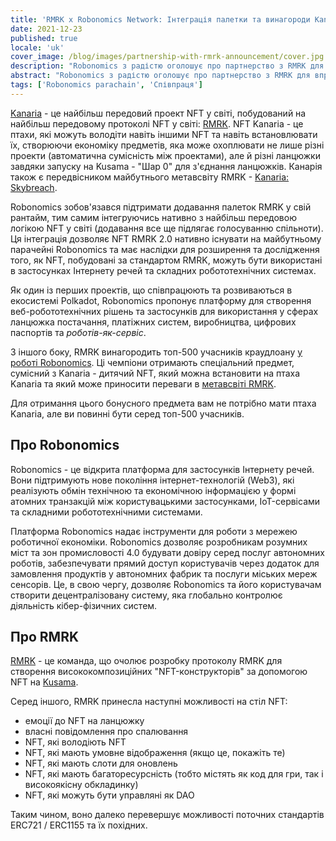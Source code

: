 ```yaml
---
title: 'RMRK x Robonomics Network: Інтеграція палетки та винагороди Kanaria'
date: 2021-12-23
published: true
locale: 'uk'
cover_image: /blog/images/partnership-with-rmrk-announcement/cover.jpg
description: "Robonomics з радістю оголошує про партнерство з RMRK для впровадження тематики робототехніки в проект Kanaria та підтримки стандартів RMRK2.0! Kanaria - це найбільш передовий проект NFT у світі, побудований на найбільш передовому протоколі NFT у світі: RMRK."
abstract: "Robonomics з радістю оголошує про партнерство з RMRK для впровадження тематики робототехніки в проект Kanaria та підтримки стандартів RMRK2.0! Kanaria - це найбільш передовий проект NFT у світі, побудований на найбільш передовому протоколі NFT у світі: RMRK."
tags: ['Robonomics parachain', 'Співпраця']
---
```


[Kanaria](https://kanaria.rmrk.app/) - це найбільш передовий проект NFT у світі, побудований на найбільш передовому протоколі NFT у світі: [RMRK](https://rmrk.app/).
NFT Kanaria - це птахи, які можуть володіти навіть іншими NFT та навіть встановлювати їх, створюючи економіку предметів, яка може охоплювати не лише різні проекти (автоматична сумісність між проектами), але й різні ланцюжки завдяки запуску на Kusama - "Шар 0" для з'єднання ланцюжків. Канарія також є передвісником майбутнього метавсвіту RMRK - [Kanaria: Skybreach](https://url.rmrk.app/meta).

Robonomics зобов'язався підтримати додавання палеток RMRK у свій рантайм, тим самим інтегруючись нативно з найбільш передовою логікою NFT у світі (додавання все ще підлягає голосуванню спільноти). Ця інтеграція дозволяє NFT RMRK 2.0 нативно існувати на майбутньому парачейні Robonomics та має наслідки для розширення та дослідження того, як NFT, побудовані за стандартом RMRK, можуть бути використані в застосунках Інтернету речей та складних робототехнічних системах.

Як один із перших проектів, що співпрацюють та розвиваються в екосистемі Polkadot, Robonomics пропонує платформу для створення веб-робототехнічних рішень та застосунків для використання у сферах ланцюжка постачання, платіжних систем, виробництва, цифрових паспортів та *роботів-як-сервіс*.

З іншого боку, RMRK винагородить топ-500 учасників краудлоану [у роботі Robonomics](https://robonomics.network/kusama-slot/). Ці чемпіони отримають спеціальний предмет, сумісний з Kanaria - дитячий NFT, який можна встановити на птаха Kanaria та який може приносити переваги в [метавсвіті RMRK](https://url.rmrk.app/meta).

Для отримання цього бонусного предмета вам не потрібно мати птаха Kanaria, але ви повинні бути серед топ-500 учасників.

## Про Robonomics

Robonomics - це відкрита платформа для застосунків Інтернету речей. Вони підтримують нове покоління інтернет-технологій (Web3), які реалізують обмін технічною та економічною інформацією у формі атомних транзакцій між користувацькими застосунками, IoT-сервісами та складними робототехнічними системами.

Платформа Robonomics надає інструменти для роботи з мережею роботичної економіки. Robonomics дозволяє розробникам розумних міст та зон промисловості 4.0 будувати довіру серед послуг автономних роботів, забезпечувати прямий доступ користувачів через додаток для замовлення продуктів у автономних фабрик та послуги міських мереж сенсорів. Це, в свою чергу, дозволяє Robonomics та його користувачам створити децентралізовану систему, яка глобально контролює діяльність кібер-фізичних систем.


## Про RMRK

[RMRK](https://rmrk.app/) - це команда, що очолює розробку протоколу RMRK для створення висококомпозиційних "NFT-конструкторів" за допомогою NFT на [Kusama](https://kusama.network/).

Серед іншого, RMRK принесла наступні можливості на стіл NFT:

* емоції до NFT на ланцюжку
* власні повідомлення про спалювання
* NFT, які володіють NFT
* NFT, які мають умовне відображення (якщо це, покажіть те)
* NFT, які мають слоти для оновлень
* NFT, які мають багаторесурсність (тобто містять як код для гри, так і високоякісну обкладинку)
* NFT, які можуть бути управляні як DAO

Таким чином, воно далеко перевершує можливості поточних стандартів ERC721 / ERC1155 та їх похідних.
